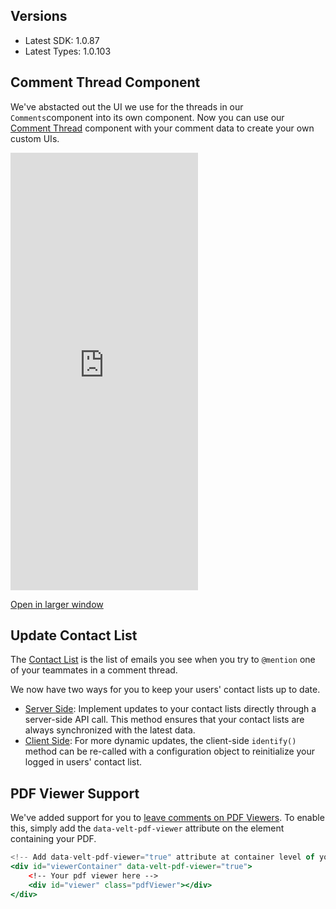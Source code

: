 ## Versions

- Latest SDK: 1.0.87
- Latest Types: 1.0.103

## Comment Thread Component
We've abstacted out the UI we use for the threads in our `Comments`component into its own component. Now you can use our [Comment Thread](/async-collaboration/comment-thread/overview) component with your comment data to create your own custom UIs.


<Frame>
    <iframe
      src="https://landing-page-demo-velt.vercel.app/?feature=comment-thread"
      allow="camera; microphone"
      scrolling="no"
      frameBorder="0"
      className="w-full"
      height="700px"
    ></iframe>
</Frame>

[Open in larger window](https://landing-page-demo-velt.vercel.app/?feature=comment-thread)




## Update Contact List

The [Contact List](/users/client-side/setup) is the list of emails you see when you try to `@mention` one of your teammates in a comment thread.

We now have two ways for you to keep your users' contact lists up to date. 
- [Server Side](/users/server-side/api-reset-contact-list): Implement updates to your contact lists directly through a server-side API call. This method ensures that your contact lists are always synchronized with the latest data.
- [Client Side](/users/client-side/setup): For more dynamic updates, the client-side `identify()` method can be re-called with a configuration object to reinitialize your logged in users' contact list.


## PDF Viewer Support

We've added support for you to [leave comments on PDF Viewers](/async-collaboration/comments/customize-behavior/general-controls). To enable this, simply add the `data-velt-pdf-viewer` attribute on the element containing your PDF.

```jsx
<!-- Add data-velt-pdf-viewer="true" attribute at container level of your pdf viewer -->
<div id="viewerContainer" data-velt-pdf-viewer="true">
    <!-- Your pdf viewer here -->
    <div id="viewer" class="pdfViewer"></div>
</div>
```